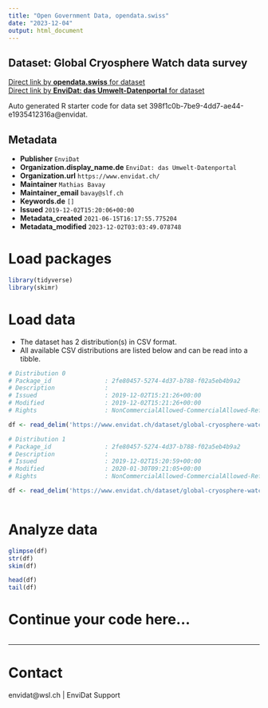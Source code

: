 ```yaml
---
title: "Open Government Data, opendata.swiss"
date: "2023-12-04"
output: html_document
---
```


## Dataset: Global Cryosphere Watch data survey



[Direct link by **opendata.swiss** for dataset](https://opendata.swiss/de/dataset/global-cryosphere-watch-data-survey)<br>
[Direct link by **EnviDat: das Umwelt-Datenportal** for dataset](https://www.envidat.ch/#/metadata/global-cryosphere-watch-data-survey)

Auto generated R starter code for data set 398f1c0b-7be9-4dd7-ae44-e1935412316a@envidat.

## Metadata

- **Publisher** `EnviDat`
- **Organization.display_name.de** `EnviDat: das Umwelt-Datenportal`
- **Organization.url** `https://www.envidat.ch/`
- **Maintainer** `Mathias Bavay`
- **Maintainer_email** `bavay@slf.ch`
- **Keywords.de** `[]`
- **Issued** `2019-12-02T15:20:06+00:00`
- **Metadata_created** `2021-06-15T16:17:55.775204`
- **Metadata_modified** `2023-12-02T03:03:49.078748`


# Load packages

```r

library(tidyverse)
library(skimr)

```

# Load data

-   The dataset has 2 distribution(s) in CSV format.
-   All available CSV distributions are listed below and can be read into a tibble.

```r

# Distribution 0
# Package_id               : 2fe80457-5274-4d37-b788-f02a5eb4b9a2
# Description              : 
# Issued                   : 2019-12-02T15:21:26+00:00
# Modified                 : 2019-12-02T15:21:26+00:00
# Rights                   : NonCommercialAllowed-CommercialAllowed-ReferenceRequired

df <- read_delim('https://www.envidat.ch/dataset/global-cryosphere-watch-data-survey/resource/d73a816a-004c-44a4-8e79-07044a3d715d')

# Distribution 1
# Package_id               : 2fe80457-5274-4d37-b788-f02a5eb4b9a2
# Description              : 
# Issued                   : 2019-12-02T15:20:59+00:00
# Modified                 : 2020-01-30T09:21:05+00:00
# Rights                   : NonCommercialAllowed-CommercialAllowed-ReferenceRequired

df <- read_delim('https://www.envidat.ch/dataset/global-cryosphere-watch-data-survey/resource/878a32ff-590f-4671-95bb-1e9a212340ea')



```

# Analyze data

```r

glimpse(df)
str(df)
skim(df)

head(df)
tail(df)

```

# Continue your code here...

```r

```

------------------------------------------------------------------------

# Contact

envidat@wsl.ch | EnviDat Support
